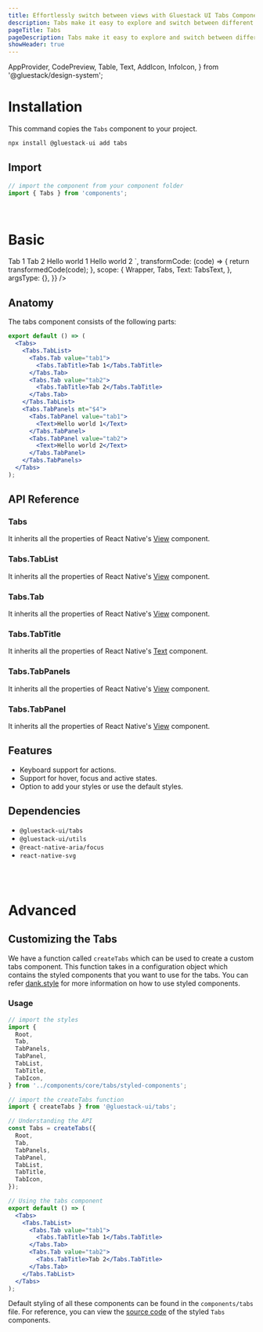 ```yaml
---
title: Effortlessly switch between views with Gluestack UI Tabs Component
description: Tabs make it easy to explore and switch between different views.
pageTitle: Tabs
pageDescription: Tabs make it easy to explore and switch between different views.
showHeader: true
---
```



<Meta title="components/Forms/Tabs" />

  AppProvider,
  CodePreview,
  Table,
  Text,
  AddIcon,
  InfoIcon,
} from '@gluestack/design-system';


# Installation

This command copies the `Tabs` component to your project.

```jsx
npx install @gluestack-ui add tabs
```

## Import

```jsx
// import the component from your component folder
import { Tabs } from 'components';
```

<br />

# Basic

<AppProvider>
  <CodePreview
    showComponentRenderer={true}
    showArgsController={false}
    metaData={{
      code: `
<Tabs w="$full" value="tab1">
  <Tabs.TabList>
    <Tabs.Tab value="tab1">
      <Tabs.TabTitle>Tab 1</Tabs.TabTitle>
    </Tabs.Tab>
    <Tabs.Tab value="tab2">
      <Tabs.TabTitle>Tab 2</Tabs.TabTitle>
    </Tabs.Tab>
  </Tabs.TabList>
  <Tabs.TabPanels mt="$4">
    <Tabs.TabPanel value="tab1">
      <Text>Hello world 1</Text>
    </Tabs.TabPanel>
    <Tabs.TabPanel value="tab2">
      <Text>Hello world 2</Text>
    </Tabs.TabPanel>
  </Tabs.TabPanels>
</Tabs>
`,
      transformCode: (code) => {
        return transformedCode(code);
      },
      scope: {
        Wrapper,
        Tabs,
        Text: TabsText,
      },
      argsType: {},
    }}
  />
</AppProvider>
<br />

## Anatomy

The tabs component consists of the following parts:

```jsx
export default () => (
  <Tabs>
    <Tabs.TabList>
      <Tabs.Tab value="tab1">
        <Tabs.TabTitle>Tab 1</Tabs.TabTitle>
      </Tabs.Tab>
      <Tabs.Tab value="tab2">
        <Tabs.TabTitle>Tab 2</Tabs.TabTitle>
      </Tabs.Tab>
    </Tabs.TabList>
    <Tabs.TabPanels mt="$4">
      <Tabs.TabPanel value="tab1">
        <Text>Hello world 1</Text>
      </Tabs.TabPanel>
      <Tabs.TabPanel value="tab2">
        <Text>Hello world 2</Text>
      </Tabs.TabPanel>
    </Tabs.TabPanels>
  </Tabs>
);
```

## API Reference

### Tabs

It inherits all the properties of React Native's [View](https://reactnative.dev/docs/view#props) component.

### Tabs.TabList

It inherits all the properties of React Native's [View](https://reactnative.dev/docs/view#props) component.

### Tabs.Tab

It inherits all the properties of React Native's [View](https://reactnative.dev/docs/view#props) component.

### Tabs.TabTitle

It inherits all the properties of React Native's [Text](https://reactnative.dev/docs/view#props) component.

### Tabs.TabPanels

It inherits all the properties of React Native's [View](https://reactnative.dev/docs/view#props) component.

### Tabs.TabPanel

It inherits all the properties of React Native's [View](https://reactnative.dev/docs/view#props) component.

## Features

- Keyboard support for actions.
- Support for hover, focus and active states.
- Option to add your styles or use the default styles.

## Dependencies

- `@gluestack-ui/tabs`
- `@gluestack-ui/utils`
- `@react-native-aria/focus`
- `react-native-svg`

<br />
<br />

# Advanced

## Customizing the Tabs

We have a function called `createTabs` which can be used to create a custom tabs component. This function takes in a configuration object which contains the styled components that you want to use for the tabs. You can refer [dank.style](https://dank.style/) for more information on how to use styled components.

### Usage

```jsx
// import the styles
import {
  Root,
  Tab,
  TabPanels,
  TabPanel,
  TabList,
  TabTitle,
  TabIcon,
} from '../components/core/tabs/styled-components';

// import the createTabs function
import { createTabs } from '@gluestack-ui/tabs';

// Understanding the API
const Tabs = createTabs({
  Root,
  Tab,
  TabPanels,
  TabPanel,
  TabList,
  TabTitle,
  TabIcon,
});

// Using the tabs component
export default () => (
  <Tabs>
    <Tabs.TabList>
      <Tabs.Tab value="tab1">
        <Tabs.TabTitle>Tab 1</Tabs.TabTitle>
      </Tabs.Tab>
      <Tabs.Tab value="tab2">
        <Tabs.TabTitle>Tab 2</Tabs.TabTitle>
      </Tabs.Tab>
    </Tabs.TabList>
  </Tabs>
);
```

Default styling of all these components can be found in the `components/tabs` file. For reference, you can view the [source code](https://github.com/gluestack/gluestack-ui/blob/development/example/storybook/src/ui-components/Tabs/index.tsx) of the styled `Tabs` components.
